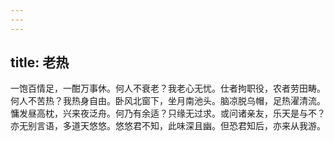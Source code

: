 ```yaml
---
---
---
```

title: 老热
---



一饱百情足，一酣万事休。何人不衰老？我老心无忧。仕者拘职役，农者劳田畴。何人不苦热？我热身自由。卧风北窗下，坐月南池头。脑凉脱乌帽，足热濯清流。慵发昼高枕，兴来夜泛舟。何乃有余适？只缘无过求。或问诸亲友，乐天是与不？亦无别言语，多道天悠悠。悠悠君不知，此味深且幽。但恐君知后，亦来从我游。